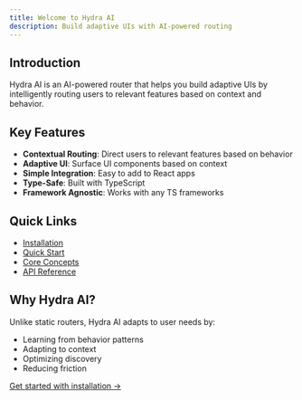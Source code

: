 ```yaml
---
title: Welcome to Hydra AI
description: Build adaptive UIs with AI-powered routing
---
```


## Introduction

Hydra AI is an AI-powered router that helps you build adaptive UIs by intelligently routing users to relevant features based on context and behavior.

## Key Features

- **Contextual Routing**: Direct users to relevant features based on behavior
- **Adaptive UI**: Surface UI components based on context
- **Simple Integration**: Easy to add to React apps
- **Type-Safe**: Built with TypeScript
- **Framework Agnostic**: Works with any TS frameworks

## Quick Links

- [Installation](/docs/getting-started/installation)
- [Quick Start](/docs/getting-started/quickstart)
- [Core Concepts](/docs/core-concepts)
- [API Reference](/docs/api)

## Why Hydra AI?

Unlike static routers, Hydra AI adapts to user needs by:

- Learning from behavior patterns
- Adapting to context
- Optimizing discovery
- Reducing friction

[Get started with installation →](/docs/getting-started/installation)
